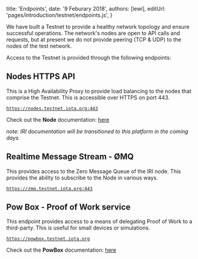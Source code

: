 

title: 'Endpoints',
date: '9 Feburary 2018',
authors: [lewi],
editUrl: 'pages/introduction/testnet/endpoints.js',
}


We have built a Testnet to provide a healthy network
topology and ensure successful operations. The network's
nodes are open to API calls and requests, but at present
we do not provide peering (TCP & UDP) to the nodes of the
test network.

Access to the Testnet is provided through the following endpoints:

## Nodes HTTPS API

This is a High Availability Proxy to provide load balancing
to the nodes that comprise the Testnet. This is accessible over
HTTPS on port 443.

<Code>https://nodes.testnet.iota.org:443</Code>

Check out the **Node** documentation: [here](https://iota.readme.io/reference#)

_note: IRI documentation will be transitioned to this platform in the coming days._

## Realtime Message Stream - ØMQ

This provides access to the Zero Message Queue of the IRI
node. This provides the ability to subscribe to the Node in various ways.

<Code>https://zmq.testnet.iota.org:443</Code>

## Pow Box - Proof of Work service

This endpoint provides access to a means of delegating Proof of Work
to a third-party. This is useful for small devices or simulations.

<Code>https://powbox.testnet.iota.org</Code>

Check out the **PowBox** documentation: [here](https://powbox.testnet.iota.org)
